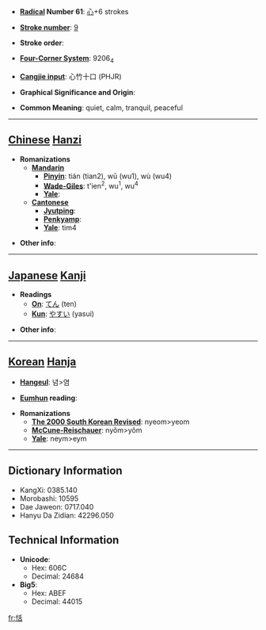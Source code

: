 * '''[[Wiktionary:Chinese radical index| Radical]] Number 61''': [[Wiktionary:Chinese radical index 心|心]]+6 strokes

* '''[[Wiktionary:Chinese total strokes index|Stroke number]]''': [[Wiktionary:Chinese total strokes index 9|9]]

* '''Stroke order''': 

* '''[[Wiktionary:Chinese four corner index|Four-Corner System]]''': 9206<sub>4</sub>

* '''[[Wiktionary:Chinese Cangjie index|Cangjie input]]''': 心竹十口 (PHJR)

* '''Graphical Significance and Origin''': 

* '''Common Meaning''': quiet, calm, tranquil, peaceful

----

== [[Chinese]] [[Hanzi]] ==

* '''Romanizations'''
** '''[[Mandarin]]'''
*** '''[[Pinyin]]''': tián (tian2), wū (wu1), wù (wu4)
*** '''[[Wade-Giles]]''': t'ien<sup>2</sup>, wu<sup>1</sup>, wu<sup>4</sup>
*** '''[[Yale]]''': 
** '''[[Cantonese]]'''
*** '''[[Jyutping]]''':
*** '''[[Penkyamp]]''': 
*** '''[[Yale]]''': tim4

* '''Other info''': 

----

== [[Japanese]] [[Kanji]] ==

* '''Readings'''
** '''[[On]]''': [[てん]] (ten)
** '''[[Kun]]''': [[やすい]] (yasui)

* '''Other info''':  

----

== [[Korean]] [[Hanja]] ==

* '''[[Hangeul]]''': 념>염

* '''[[Eumhun]] reading''': 

* '''Romanizations'''
** '''[[The 2000 South Korean Revised Romanization|The 2000 South Korean Revised]]''': nyeom>yeom
** '''[[McCune-Reischauer]]''': nyŏm>yŏm
** '''[[Yale]]''': neym>eym

----

== Dictionary Information ==

* KangXi: 0385.140
* Morobashi: 10595
* Dae Jaweon: 0717.040
* Hanyu Da Zidian: 42296.050

== Technical Information ==

* '''Unicode''':
** Hex: 606C
** Decimal: 24684
* '''Big5''':
** Hex: ABEF
** Decimal: 44015

[[fr:恬]]
